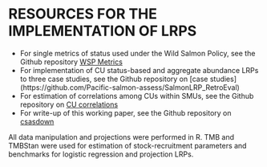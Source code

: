 

# RESOURCES FOR THE IMPLEMENTATION OF LRPS {#app:links}


- For single metrics of status used under the Wild Salmon Policy, see the Github repository [WSP Metrics](https://github.com/Pacific-salmon-assess/WSP-Metrics-Pkg)
<!--CH remove for now, as they are private:
- For watershed-area model, link to Carrie's repository (currently private due to data concerns)
-	For multi-dimensional CU-status, link to Rapid Multidimensional Scanner Tool 
-->
- For implementation of CU status-based and aggregate abundance LRPs to three case studies, see the Github repository on [case studies] (https://github.com/Pacific-salmon-assess/SalmonLRP_RetroEval)
- For estimation of correlations among CUs within SMUs, see the Github repository on [CU correlations](https://github.com/Pacific-salmon-assess/lrp-smu-corr)
- For write-up of this working paper, see the Github repository on [csasdown](https://github.com/Pacific-salmon-assess/SalmonLRP_csasdown)

All data manipulation and projections were performed in R.  TMB and TMBStan were used for estimation of stock-recruitment parameters and benchmarks for logistic regression and projection LRPs.

<!--CH: ask Sue is we can add Scanner git repo? Probably not yet...-->